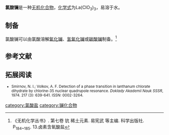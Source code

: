 {{chembox
| verifiedrevid = 
|   Name = 氯酸镧
| ImageFileL2= Chlorat-Ion.svg
| ImageFileL1 = La3+.svg
| ImageSizeL1 = 56px
| ImageFileR1 = Chlorat-Ion.svg
| ImageFileR2 = Chlorat-Ion.svg
|   OtherNames =
|   IUPACName = 
|   NameEn = Lanthanum chlorate
| Section1 = {{Chembox Identifiers
|   ChemSpiderID_Ref = {{chemspidercite|correct|chemspider}}
| ChemSpiderID = 
| PubChem = 
| InChI =
| InChIKey =
| SMILES = [La+3].[O-]Cl(=O)=O.[O-]Cl(=O)=O
| StdInChI_Ref = {{stdinchicite|correct|chemspider}}
| StdInChI =
| StdInChIKey_Ref = {{stdinchicite|correct|chemspider}}
| StdInChIKey = 
| CASNo = 142714-16-7
| CASNo_Ref = {{cascite|correct|CAS}}
| CASNo_Comment = 无水
| CASNo2 = 53726-71-9
| CASNo2_Ref = {{cascite|correct|CAS}}
| CASNo2_Comment = 二水
  }}
| Section2 = {{Chembox Properties
|   Formula = La(ClO<sub>3</sub>)<sub>3</sub>
|   MolarMass = 389.264
|   Appearance =
|   Density = 
|   MeltingPt = 
|   BoilingPt = 
|   Solubility = 
|   Solvent =
|   SolubleOther = 
  }}
| Section8 = {{Chembox Related
|   Function = 
|   OtherFunctn = 
|   OtherAnions = [[溴酸镧|溴酸镧]]<br />[[碘酸镧|碘酸镧]]
|   OtherCations = [[氯酸铈|氯酸铈]](III)
|   OtherCpds = [[氯化镧|氯化镧]]<br />[[高氯酸镧|高氯酸镧]]
  }}
}}
'''氯酸镧'''是一种[[无机化合物|无机化合物]]，[[化学式|化学式]]为La(ClO<sub>3</sub>)<sub>3</sub>，易溶于水。
==制备==
氯酸镧可以由氯酸溶解[[氧化镧|氧化镧]]、[[氢氧化镧|氢氧化镧]]或[[碳酸镧|碳酸镧]]制备。<ref name=wj>《无机化学丛书》. 第七卷 钪 稀土元素. 易宪武 等主编. 科学出版社. P<sub>184~185</sub>. 13.卤素含氧酸盐</ref>

==参考文献==
{{reflist}}

==拓展阅读==
<small>
* Smirnov, N. I.; Volkov, A. F. Detection of a phase transition in lanthanum chlorate dihydrate by chlorine-​35 nuclear quadrupole resonance{{ru}}. ''Doklady Akademii Nauk SSSR'', 1974. 217 (3): 639-641. ISSN: 0002-3264.
</small>

{{镧化合物}}
{{氯酸盐}}

[[category:氯酸盐|category:氯酸盐]]
[[category:镧化合物|category:镧化合物]]